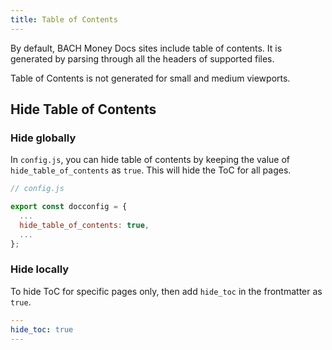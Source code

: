 ```yaml
---
title: Table of Contents
---
```


By default, BACH Money Docs sites include table of contents. It is generated by parsing through all the headers of supported files. 

<Callout variant="warning">
Table of Contents is not generated for small and medium viewports. 
</Callout>

## Hide Table of Contents

### Hide globally

In `config.js`, you can hide table of contents by keeping the value of `hide_table_of_contents` as `true`. This will hide the ToC for all pages. 

```js
// config.js

export const docconfig = {
  ...
  hide_table_of_contents: true,
  ...
};
```

### Hide locally

To hide ToC for specific pages only, then add `hide_toc` in the frontmatter as `true`.

```yaml
---
hide_toc: true
---
```